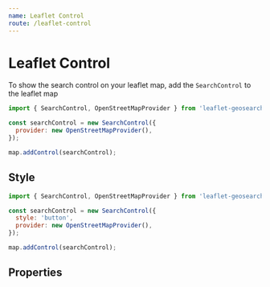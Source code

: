 ```yaml
---
name: Leaflet Control
route: /leaflet-control
---
```




# Leaflet Control

To show the search control on your leaflet map, add the `SearchControl` to the leaflet map

<Playground>
  <Map provider="OpenStreetMap" />
</Playground>

```js
import { SearchControl, OpenStreetMapProvider } from 'leaflet-geosearch';

const searchControl = new SearchControl({
  provider: new OpenStreetMapProvider(),
});

map.addControl(searchControl);
```

## Style

<Playground>
  <Map provider="OpenStreetMap" controlOptions={{ style: 'button' }} />
</Playground>

```js
import { SearchControl, OpenStreetMapProvider } from 'leaflet-geosearch';

const searchControl = new SearchControl({
  style: 'button',
  provider: new OpenStreetMapProvider(),
});

map.addControl(searchControl);
```

## Properties

<Props of={SearchControl} />
